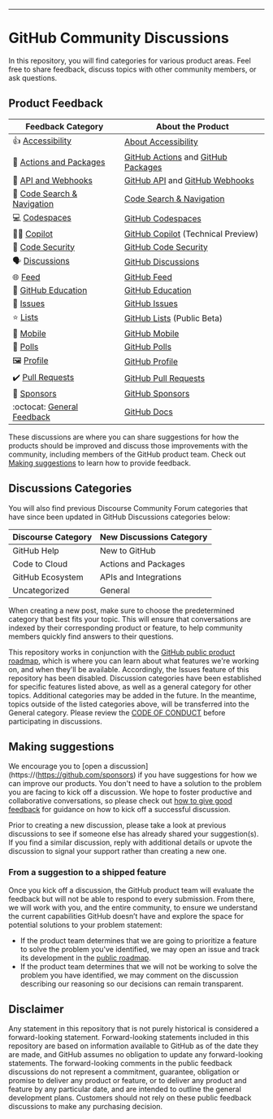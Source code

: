 ---
# GitHub Community Discussions

In this repository, you will find categories for various product areas. Feel free to share feedback, discuss topics with other community members, or ask questions.

## Product Feedback

| **Feedback Category** | **About the Product** 	|
|---	|---	|
| 👍  [Accessibility](https://github.com/orgs/community/discussions/categories/accessibility) 	| [About Accessibility](https://docs.github.com/en/account-and-profile/setting-up-and-managing-your-personal-account-on-github/managing-personal-account-settings/managing-accessibility-settings#about-accessibility-settings) |
| 🚢  [Actions and Packages](https://github.com/orgs/community/discussions/categories/actions-and-packages) 	| [GitHub Actions](https://github.com/features/actions) and [GitHub Packages](https://github.com/features/packages) |
| 🔁  [API and Webhooks](https://github.com/orgs/community/discussions/categories/api-and-webhooks) 	| [GitHub API](https://docs.github.com/en/rest) and [GitHub Webhooks](https://docs.github.com/en/developers/webhooks-and-events/webhooks/about-webhook) |
| 🔎  [Code Search & Navigation](https://github.com/orgs/community/discussions/categories/code-search-and-navigation) 	| [Code Search & Navigation](https://cs.github.com/about) 	|
| 💻  [Codespaces](https://github.com/orgs/community/discussions/categories/codespaces) 	| [GitHub Codespaces](https://github.com/features/codespaces) 	|
| 👩‍✈️  [Copilot](https://github.com/orgs/community/discussions/categories/copilot)   	| [GitHub Copilot](https://copilot.github.com/) (Technical Preview) 	|
| 🤖  [Code Security](https://github.com/orgs/community/discussions/categories/code-security) 	| [GitHub Code Security](https://github.com/features/security) 	|
| 🗣️  [Discussions](https://github.com/orgs/community/discussions/categories/discussions)  	| [GitHub Discussions](https://docs.github.com/en/discussions) 	|
| 🌐  [Feed](https://github.com/orgs/community/discussions/categories/feed)  	| [GitHub Feed](https://github.blog/2022-03-22-improving-your-github-feed/) 	|
| 🎒  [GitHub Education](https://github.com/orgs/community/discussions/categories/github-education)  	| [GitHub Education](https://education.github.com/) 	|
| 🐙  [Issues](https://github.com/orgs/community/discussions/categories/issues) 	| [GitHub Issues](https://github.com/features/issues) 	|
| ⭐  [Lists](https://github.com/orgs/community/discussions/categories/lists) 	| [GitHub Lists](https://docs.github.com/en/get-started/exploring-projects-on-github/saving-repositories-with-stars#organizing-starred-repositories-with-lists) (Public Beta) 	|
| 📱  [Mobile](https://github.com/orgs/community/discussions/categories/mobile) 	| [GitHub Mobile](https://github.com/mobile) 	|
  📶  [Polls](https://github.com/orgs/community/discussions/categories/polls)  	| [GitHub Polls](https://docs.github.com/en/account-and-profile/setting-up-and-managing-your-github-profile/customizing-your-profile/about-your-profile) 	|
|  🖼️  [Profile](https://github.com/orgs/community/discussions/categories/profile)  	| [GitHub Profile](https://docs.github.com/en/account-and-profile/setting-up-and-managing-your-github-profile/customizing-your-profile/about-your-profile) 	|
| ✔️  [Pull Requests](https://github.com/orgs/community/discussions/categories/pull-requests) 	| [GitHub Pull Requests](https://docs.github.com/en/github/collaborating-with-pull-requests/proposing-changes-to-your-work-with-pull-requests/about-pull-requests) 	|
|  💖  [Sponsors](https://github.com/orgs/community/discussions/categories/sponsors) 	| [GitHub Sponsors](https://github.com/sponsors) 	|
| :octocat:  [General Feedback](https://github.com/orgs/community/discussions/categories/general) 	| [GitHub Docs](https://docs.github.com/en) |

These discussions are where you can share suggestions for how the products should be improved and discuss those improvements with the community, including members of the GitHub product team. Check out [Making suggestions](#making-suggestions) to learn how to provide feedback.

## Discussions Categories

You will also find previous Discourse Community Forum categories that have since been updated in GitHub Discussions categories below:

| **Discourse Category** | **New Discussions Category** 	|
|---	|---	|
| GitHub Help 	| New to GitHub |
| Code to Cloud 	| Actions and Packages |
| GitHub Ecosystem 	| APIs and Integrations 	|
| Uncategorized 	| General 	|

When creating a new post, make sure to choose the predetermined category that best fits your topic. This will ensure that conversations are indexed by their corresponding product or feature, to help community members quickly find answers to their questions.

This repository works in conjunction with the [GitHub public product roadmap](https://github.com/github/roadmap), which is where you can learn about what features we're working on, and when they'll be available. Accordingly, the Issues feature of this repository has been disabled. Discussion categories have been established for specific features listed above, as well as a general category for other topics. Additional categories may be added in the future. In the meantime, topics outside of the listed categories above, will be transferred into the General category. Please review the [CODE OF CONDUCT](https://docs.github.com/en/site-policy/github-terms/github-community-forum-code-of-conduct) before participating in discussions.

## Making suggestions

We encourage you to [open a discussion](https://(https://github.com/sponsors) if you have suggestions for how we can improve our products. You don't need to have a solution to the problem you are facing to kick off a discussion. We hope to foster productive and collaborative conversations, so please check out [how to give good feedback](https://github.com/community/discussions/1) for guidance on how to kick off a successful discussion.

Prior to creating a new discussion, please take a look at previous discussions to see if someone else has already shared your suggestion(s). If you find a similar discussion, reply with additional details or upvote the discussion to signal your support rather than creating a new one.

### From a suggestion to a shipped feature

Once you kick off a discussion, the GitHub product team will evaluate the feedback but will not be able to respond to every submission. From there, we will work with you, and the entire community, to ensure we understand the current capabilities GitHub doesn’t have and explore the space for potential solutions to your problem statement:

- If the product team determines that we are going to prioritize a feature to solve the problem you've identified, we may open an issue and track its development in the [public roadmap](https://github.com/github/roadmap).
- If the product team determines that we will not be working to solve the problem you have identified, we may comment on the discussion describing our reasoning so our decisions can remain transparent.

## Disclaimer

Any statement in this repository that is not purely historical is considered a forward-looking statement. Forward-looking statements included in this repository are based on information available to GitHub as of the date they are made, and GitHub assumes no obligation to update any forward-looking statements. The forward-looking comments in the public feedback discussions do not represent a commitment, guarantee, obligation or promise to deliver any product or feature, or to deliver any product and feature by any particular date, and are intended to outline the general development plans. Customers should not rely on these public feedback discussions to make any purchasing decision.
